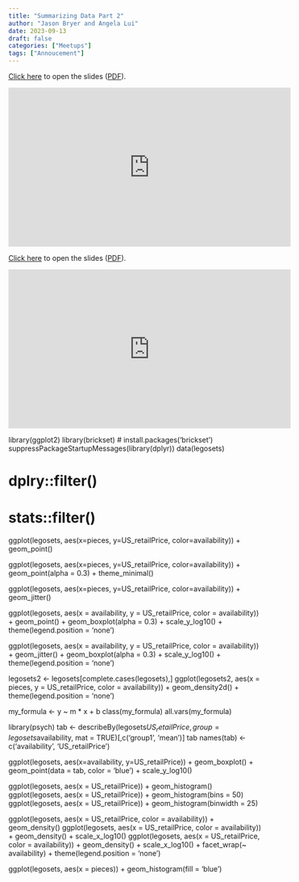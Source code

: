```yaml
---
title: "Summarizing Data Part 2"
author: "Jason Bryer and Angela Lui"
date: 2023-09-13
draft: false
categories: ["Meetups"]
tags: ["Annoucement"]
---
```



[Click here](/slides/02-Summarizing_Data2.html#1) to open the slides ([PDF](/slides/02-Summarizing_Data2.pdf)).

<iframe width="560" height="315" src="https://www.youtube.com/embed/duMwW2SbbWg" title="YouTube video player" frameborder="0" allow="accelerometer; autoplay; clipboard-write; encrypted-media; gyroscope; picture-in-picture" allowfullscreen></iframe>

<!--more-->

[Click here](/slides/02-Summarizing_Data2.html#1) to open the slides ([PDF](/slides/02-Summarizing_Data2.pdf)).

<iframe width="560" height="315" src="https://www.youtube.com/embed/duMwW2SbbWg" title="YouTube video player" frameborder="0" allow="accelerometer; autoplay; clipboard-write; encrypted-media; gyroscope; picture-in-picture" allowfullscreen></iframe>

library(ggplot2)
library(brickset) # install.packages('brickset')
suppressPackageStartupMessages(library(dplyr))
data(legosets)

# dplry::filter()
# stats::filter()

ggplot(legosets, aes(x=pieces, y=US_retailPrice, color=availability)) + 
  geom_point()

ggplot(legosets, aes(x=pieces, y=US_retailPrice, color=availability)) + 
  geom_point(alpha = 0.3) +
  theme_minimal()

ggplot(legosets, aes(x=pieces, y=US_retailPrice, color=availability)) + 
  geom_jitter()

ggplot(legosets, aes(x = availability, y = US_retailPrice, color = availability)) + 
  geom_point() +
  geom_boxplot(alpha = 0.3) +
  scale_y_log10() +
  theme(legend.position = 'none')

ggplot(legosets, aes(x = availability, y = US_retailPrice, color = availability)) + 
  geom_jitter() +
  geom_boxplot(alpha = 0.3) +
  scale_y_log10() +
  theme(legend.position = 'none')

legosets2 <- legosets[complete.cases(legosets),]
ggplot(legosets2, aes(x = pieces, y = US_retailPrice, color = availability)) + 
  geom_density2d() +
  theme(legend.position = 'none')

my_formula <- y ~ m * x + b
class(my_formula)
all.vars(my_formula)

library(psych)
tab <- describeBy(legosets$US_retailPrice,
                  group = legosets$availability,
                  mat = TRUE)[,c('group1', 'mean')]
tab
names(tab) <- c('availability', 'US_retailPrice')

ggplot(legosets, aes(x=availability, y=US_retailPrice)) + 
  geom_boxplot() +
  geom_point(data = tab, color = 'blue') +
  scale_y_log10()

ggplot(legosets, aes(x = US_retailPrice)) + geom_histogram()
ggplot(legosets, aes(x = US_retailPrice)) + geom_histogram(bins = 50)
ggplot(legosets, aes(x = US_retailPrice)) + geom_histogram(binwidth = 25)

ggplot(legosets, aes(x = US_retailPrice, color = availability)) + geom_density()
ggplot(legosets, aes(x = US_retailPrice, color = availability)) + geom_density() +
  scale_x_log10()
ggplot(legosets, aes(x = US_retailPrice, color = availability)) + 
  geom_density() +
  scale_x_log10() +
  facet_wrap(~ availability) +
  theme(legend.position = 'none')

ggplot(legosets, aes(x = pieces)) +
  geom_histogram(fill = 'blue')

